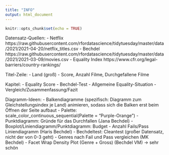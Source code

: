 ```yaml
---
title: "INFO"
output: html_document
---
```


```r
knitr::opts_chunk$set(echo = TRUE)
```

Datensatz-Quellen:
- Netflix
  https://raw.githubusercontent.com/rfordatascience/tidytuesday/master/data/2021/2021-04-20/netflix_titles.csv
- Bechdel
  https://raw.githubusercontent.com/rfordatascience/tidytuesday/master/data/2021/2021-03-09/movies.csv
- Equality Index
  https://www.cfr.org/legal-barriers/country-rankings/


Titel-Zeile:
  - Land (groß)
  - Score, Anzahl Filme, Durchgefallene Filme

Kapitel:
  - Equality Score
  - Bechdel-Test
  - Allgemeine Equality-Situation
  - Vergleich/Zusammenfassung/Fazit


Diagramm-Ideen:
  - Balkendiagramme (spezifisch: Diagramm zum Gleichstellungsindex je Land) animieren, sodass sich die Balken erst beim Öffnen der Seite aufbaut
  - Palette:  scale_color_continuous_sequential(Palette = "Purple-Orange")
  - Punktdiagramm: Gründe für das Durchfallen (Jana Bechdel)
  - Boxplot/Liniendiagramm/Punktdiagramm: Budget
  - Anzahl Fails/Pass Liniendiagramm (Haris Bechdel)
  - Bechdeltest: Cleantest (großer Datensatz, nicht der von 0-3 geht) 
  - Genres nach Fail und Pass vergleichen (MK Bechdel)
  - Facet Wrap Density Plot (Genre + Gross) (Bechdel VM) -> sehr schön
